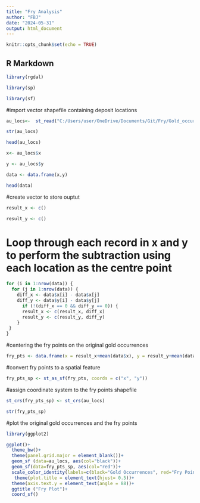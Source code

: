```yaml
---
title: "Fry Analysis"
author: "FBJ"
date: "2024-05-31"
output: html_document
---
```


```r
knitr::opts_chunk$set(echo = TRUE)
```

## R Markdown

```r
library(rgdal)
```

```r
library(sp)
```

```r
library(sf)
```

#import vector shapefile containing deposit locations

```r
au_locs<-  st_read("C:/Users/user/OneDrive/Documents/Git/Fry/Gold_occurrences.shp")
```

```r
str(au_locs)
```

```r
head(au_locs)
```

```r
x<- au_locs$x
```

```r
y <- au_locs$y
```

```r
data <- data.frame(x,y)
```

```r
head(data)
```

#create vector to store ouptut

```r
result_x <- c()
```

```r
result_y <- c()
```

# Loop through each record in x and y to perform the subtraction using each location as the centre point

```r
for (i in 1:nrow(data)) {
  for (j in 1:nrow(data)) {
    diff_x <- data$x[i] - data$x[j]
    diff_y <- data$y[i] - data$y[j]
      if (!(diff_x == 0 && diff_y == 0)) {
      result_x <- c(result_x, diff_x)
      result_y <- c(result_y, diff_y)
    }
 }
}
```

#centering the fry points on the original gold occurrences

```r
fry_pts <- data.frame(x = result_x+mean(data$x), y = result_y+mean(data$y))
```

#convert fry points to a spatial feature

```r
fry_pts_sp <- st_as_sf(fry_pts, coords = c("x", "y"))
```

#assign coordinate system to the fry points shapefile

```r
st_crs(fry_pts_sp) <- st_crs(au_locs)
```

```r
str(fry_pts_sp)
```

#plot the original gold occurrences and the fry points

```r
library(ggplot2)
```

```r
ggplot()+
  theme_bw()+
  theme(panel.grid.major = element_blank())+
  geom_sf (data=au_locs, aes(col="black"))+
  geom_sf(data=fry_pts_sp, aes(col="red"))+
  scale_color_identity(labels=c(black="Gold Occurrences", red="Fry Points"), guide="legend")+
   theme(plot.title = element_text(hjust= 0.5))+
  theme(axis.text.y = element_text(angle = 88))+
  ggtitle ("Fry Plot")+
  coord_sf()
```
